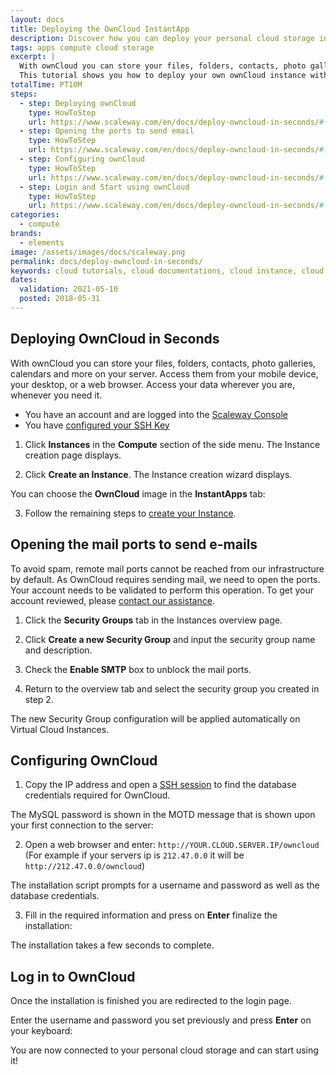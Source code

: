 ```yaml
---
layout: docs
title: Deploying the OwnCloud InstantApp
description: Discover how you can deploy your personal cloud storage in seconds.
tags: apps compute cloud storage
excerpt: |
  With ownCloud you can store your files, folders, contacts, photo galleries, calendars and more on your server. Access them from your mobile device, your desktop, or a web browser. Access your data wherever you are, whenever you need it.
  This tutorial shows you how to deploy your own ownCloud instance with a few clicks.
totalTime: PT10M
steps:
  - step: Deploying ownCloud
    type: HowToStep
    url: https://www.scaleway.com/en/docs/deploy-owncloud-in-seconds/#-Deploying-OwnCloud
  - step: Opening the ports to send email
    type: HowToStep
    url: https://www.scaleway.com/en/docs/deploy-owncloud-in-seconds/#-Opening-the-mail-ports-to-send-email
  - step: Configuring ownCloud
    type: HowToStep
    url: https://www.scaleway.com/en/docs/deploy-owncloud-in-seconds/#-Configuring-OwnCloud
  - step: Login and Start using ownCloud
    type: HowToStep
    url: https://www.scaleway.com/en/docs/deploy-owncloud-in-seconds/#-Login-and-start-using-OwnCloud
categories:
  - compute
brands:
  - elements
image: /assets/images/docs/scaleway.png
permalink: docs/deploy-owncloud-in-seconds/
keywords: cloud tutorials, cloud documentations, cloud instance, cloud hosting, ubuntu server, debian server, linux server, Object Storage, S3, IAAS, baremetal, scalability, ARM, physical server, dedicated server, physicalization
dates:
  validation: 2021-05-10
  posted: 2018-05-31
---
```


## Deploying OwnCloud in Seconds

With ownCloud you can store your files, folders, contacts, photo galleries, calendars and more on your server. Access them from your mobile device, your desktop, or a web browser. Access your data wherever you are, whenever you need it.

<Message type="requirement">

  - You have an account and are logged into the [Scaleway Console](https://console.scaleway.com)
  - You have [configured your SSH Key](/console/my-project/how-to/create-ssh-key)

</Message>

1. Click **Instances** in the **Compute** section of the side menu. The Instance creation page displays.

2. Click **Create an Instance**. The Instance creation wizard displays.

  You can choose the **OwnCloud** image in the **InstantApps** tab:

  <Lightbox src="scaleway-nc-instantapps.png" alt="" />

3. Follow the remaining steps to [create your Instance](/compute/instances/how-to/create-an-instance/).

## Opening the mail ports to send e-mails

To avoid spam, remote mail ports cannot be reached from our infrastructure by default. As OwnCloud requires sending mail, we need to open the ports. Your account needs to be validated to perform this operation. To get your account reviewed, please [contact our assistance](https://console.scaleway.com/support/).

1. Click the **Security Groups** tab in the Instances overview page.

2. Click **Create a new Security Group** and input the security group name and description.

3. Check the **Enable SMTP** box to unblock the mail ports.

4. Return to the overview tab and select the security group you created in step 2.

The new Security Group configuration will be applied automatically on Virtual Cloud Instances.

## Configuring OwnCloud

1. Copy the IP address and open a [SSH session](/compute/instances/how-to/create-an-instance) to find the database credentials required for OwnCloud.

  The MySQL password is shown in the MOTD message that is shown upon your first connection to the server:

  <Lightbox src="scaleway-owncloud-database.png" alt="" />

2. Open a web browser and enter: `http://YOUR.CLOUD.SERVER.IP/owncloud` (For example if your servers ip is `212.47.0.0` it will be `http://212.47.0.0/owncloud`)

  The installation script prompts for a username and password as well as the database credentials.

3. Fill in the required information and press on **Enter** finalize the installation:

  <Lightbox src="scaleway-owncloud-installation.png" alt="" />

<Message type="note">
 
  The installation takes a few seconds to complete. 
 
</Message>

## Log in to OwnCloud

Once the installation is finished you are redirected to the login page.

Enter the username and password you set previously and press **Enter** on your keyboard:

<Lightbox src="scaleway-owncloud-login.png" alt="" />

You are now connected to your personal cloud storage and can start using it!

<Lightbox src="scaleway-owncloud-interface.png" alt="" />
